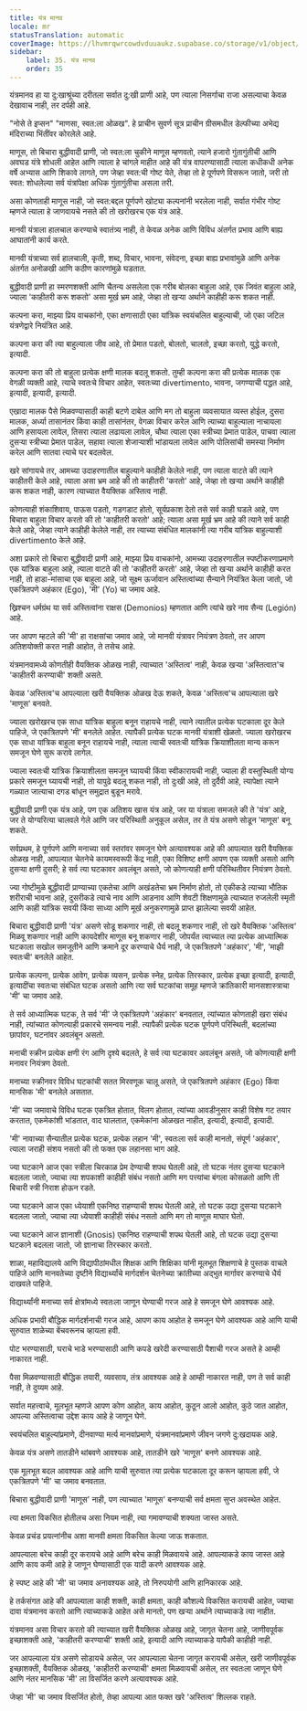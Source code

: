 ```yaml
---
title: यंत्र मानव
locale: mr
statusTranslation: automatic
coverImage: https://lhvmrqwrcowdvduuaukz.supabase.co/storage/v1/object/public/strapi-uploads/small_cover-educacion-fundamental.webp-2d51a7828a2b1309555be27f7e2a61a0.webp
sidebar:
    label: 35. यंत्र मानव
    order: 35
---
```

यंत्रमानव हा या दु:खाश्रूंच्या दरीतला सर्वात दु:खी प्राणी आहे, पण त्याला निसर्गाचा राजा असल्याचा केवळ देखावाच नाही, तर दर्पही आहे.

"नोसे ते इप्सन" "माणसा, स्वत:ला ओळख". हे प्राचीन सुवर्ण सूत्र प्राचीन ग्रीसमधील डेल्फीच्या अभेद्य मंदिराच्या भिंतींवर कोरलेले आहे.

माणूस, तो बिचारा बुद्धीवादी प्राणी, जो स्वत:ला चुकीने माणूस म्हणवतो, त्याने हजारो गुंतागुंतीची आणि अवघड यंत्रे शोधली आहेत आणि त्याला हे चांगले माहीत आहे की यंत्र वापरण्यासाठी त्याला कधीकधी अनेक वर्षे अभ्यास आणि शिकावे लागते, पण जेव्हा स्वत:ची गोष्ट येते, तेव्हा तो हे पूर्णपणे विसरून जातो, जरी तो स्वत: शोधलेल्या सर्व यंत्रांपेक्षा अधिक गुंतागुंतीचा असला तरी.

असा कोणताही माणूस नाही, जो स्वत:बद्दल पूर्णपणे खोट्या कल्पनांनी भरलेला नाही, सर्वात गंभीर गोष्ट म्हणजे त्याला हे जाणवायचे नसते की तो खरोखरच एक यंत्र आहे.

मानवी यंत्राला हालचाल करण्याचे स्वातंत्र्य नाही, ते केवळ अनेक आणि विविध अंतर्गत प्रभाव आणि बाह्य आघातांनी कार्य करते.

मानवी यंत्राच्या सर्व हालचाली, कृती, शब्द, विचार, भावना, संवेदना, इच्छा बाह्य प्रभावांमुळे आणि अनेक अंतर्गत अनोळखी आणि कठीण कारणांमुळे घडतात.

बुद्धीवादी प्राणी हा स्मरणशक्ती आणि चैतन्य असलेला एक गरीब बोलका बाहुला आहे, एक जिवंत बाहुला आहे, ज्याला 'काहीतरी करू शकतो' असा मूर्ख भ्रम आहे, जेव्हा तो खऱ्या अर्थाने काहीही करू शकत नाही.

कल्पना करा, माझ्या प्रिय वाचकांनो, एका क्षणासाठी एका यांत्रिक स्वयंचलित बाहुल्याची, जो एका जटिल यंत्रणेद्वारे नियंत्रित आहे.

कल्पना करा की त्या बाहुल्याला जीव आहे, तो प्रेमात पडतो, बोलतो, चालतो, इच्छा करतो, युद्धे करतो, इत्यादी.

कल्पना करा की तो बाहुला प्रत्येक क्षणी मालक बदलू शकतो. तुम्ही कल्पना करा की प्रत्येक मालक एक वेगळी व्यक्ती आहे, त्याचे स्वतःचे विचार आहेत, स्वतःच्या divertimento, भावना, जगण्याची पद्धत आहे, इत्यादी, इत्यादी, इत्यादी.

एखादा मालक पैसे मिळवण्यासाठी काही बटणे दाबेल आणि मग तो बाहुला व्यवसायात व्यस्त होईल, दुसरा मालक, अर्ध्या तासानंतर किंवा काही तासांनंतर, वेगळा विचार करेल आणि त्याच्या बाहुल्याला नाचायला आणि हसायला लावेल, तिसरा त्याला लढायला लावेल, चौथा त्याला एका स्त्रीच्या प्रेमात पाडेल, पाचवा त्याला दुसऱ्या स्त्रीच्या प्रेमात पाडेल, सहावा त्याला शेजाऱ्याशी भांडायला लावेल आणि पोलिसांची समस्या निर्माण करेल आणि सातवा त्याचे घर बदलवेल.

खरे सांगायचे तर, आमच्या उदाहरणातील बाहुल्याने काहीही केलेले नाही, पण त्याला वाटते की त्याने काहीतरी केले आहे, त्याला असा भ्रम आहे की तो काहीतरी 'करतो' आहे, जेव्हा तो खऱ्या अर्थाने काहीही करू शकत नाही, कारण त्याच्यात वैयक्तिक अस्तित्व नाही.

कोणत्याही शंकाशिवाय, पाऊस पडतो, गडगडाट होतो, सूर्यप्रकाश देतो तसे सर्व काही घडले आहे, पण बिचारा बाहुला विचार करतो की तो 'काहीतरी करतो' आहे; त्याला असा मूर्ख भ्रम आहे की त्याने सर्व काही केले आहे, जेव्हा त्याने काहीही केलेले नाही, तर त्याच्या संबंधित मालकांनी त्या गरीब यांत्रिक बाहुल्याशी divertimento केले आहे.

अशा प्रकारे तो बिचारा बुद्धीवादी प्राणी आहे, माझ्या प्रिय वाचकांनो, आमच्या उदाहरणातील स्पष्टीकरणाप्रमाणे एक यांत्रिक बाहुला आहे, त्याला वाटते की तो 'काहीतरी करतो' आहे, जेव्हा तो खऱ्या अर्थाने काहीही करत नाही, तो हाडा-मांसाचा एक बाहुला आहे, जो सूक्ष्म ऊर्जावान अस्तित्वांच्या सैन्याने नियंत्रित केला जातो, जो एकत्रितपणे अहंकार (Ego), 'मी' (Yo) चा जमाव आहे.

ख्रिश्चन धर्मग्रंथ या सर्व अस्तित्वांना राक्षस (Demonios) म्हणतात आणि त्यांचे खरे नाव सैन्य (Legión) आहे.

जर आपण म्हटले की 'मी' हा राक्षसांचा जमाव आहे, जो मानवी यंत्रावर नियंत्रण ठेवतो, तर आपण अतिशयोक्ती करत नाही आहोत, ते तसेच आहे.

यंत्रमानवामध्ये कोणतीही वैयक्तिक ओळख नाही, त्याच्यात 'अस्तित्व' नाही, केवळ खऱ्या 'अस्तित्वात'च 'काहीतरी करण्याची' शक्ती असते.

केवळ 'अस्तित्व'च आपल्याला खरी वैयक्तिक ओळख देऊ शकते, केवळ 'अस्तित्व'च आपल्याला खरे 'माणूस' बनवते.

ज्याला खरोखरच एक साधा यांत्रिक बाहुला बनून राहायचे नाही, त्याने त्यातील प्रत्येक घटकाला दूर केले पाहिजे, जे एकत्रितपणे 'मी' बनलेले आहेत. त्यापैकी प्रत्येक घटक मानवी यंत्राशी खेळतो. ज्याला खरोखरच एक साधा यांत्रिक बाहुला बनून राहायचे नाही, त्याला त्याची स्वतःची यांत्रिक क्रियाशीलता मान्य करून समजून घेणे सुरू करावे लागेल.

ज्याला स्वतःची यांत्रिक क्रियाशीलता समजून घ्यायची किंवा स्वीकारायची नाही, ज्याला ही वस्तुस्थिती योग्य प्रकारे समजून घ्यायची नाही, तो यापुढे बदलू शकत नाही, तो दुःखी आहे, तो दुर्दैवी आहे, त्यापेक्षा त्याने गळ्यात जात्याचा दगड बांधून समुद्रात बुडून मरावे.

बुद्धीवादी प्राणी एक यंत्र आहे, पण एक अतिशय खास यंत्र आहे, जर या यंत्राला समजले की ते 'यंत्र' आहे, जर ते योग्यरित्या चालवले गेले आणि जर परिस्थिती अनुकूल असेल, तर ते यंत्र असणे सोडून 'माणूस' बनू शकते.

सर्वप्रथम, हे पूर्णपणे आणि मनाच्या सर्व स्तरांवर समजून घेणे अत्यावश्यक आहे की आपल्यात खरी वैयक्तिक ओळख नाही, आपल्यात चेतनेचे कायमस्वरूपी केंद्र नाही, एका विशिष्ट क्षणी आपण एक व्यक्ती असतो आणि दुसर्‍या क्षणी दुसरी; हे सर्व त्या घटकावर अवलंबून असते, जो कोणत्याही क्षणी परिस्थितीवर नियंत्रण ठेवतो.

ज्या गोष्टीमुळे बुद्धीवादी प्राण्याच्या एकतेचा आणि अखंडतेचा भ्रम निर्माण होतो, तो एकीकडे त्याच्या भौतिक शरीराची भावना आहे, दुसरीकडे त्याचे नाव आणि आडनाव आणि शेवटी शिक्षणामुळे त्याच्यात रुजलेली स्मृती आणि काही यांत्रिक सवयी किंवा साध्या आणि मूर्ख अनुकरणामुळे प्राप्त झालेल्या सवयी आहेत.

बिचारा बुद्धीवादी प्राणी 'यंत्र' असणे सोडू शकणार नाही, तो बदलू शकणार नाही, तो खरे वैयक्तिक 'अस्तित्व' मिळवू शकणार नाही आणि कायदेशीर माणूस बनू शकणार नाही, जोपर्यंत त्याच्यात त्या प्रत्येक आध्यात्मिक घटकाला सखोल समजूतीने आणि क्रमाने दूर करण्याचे धैर्य नाही, जे एकत्रितपणे 'अहंकार', 'मी', 'माझी स्वतःची' बनलेले आहेत.

प्रत्येक कल्पना, प्रत्येक आवेग, प्रत्येक व्यसन, प्रत्येक स्नेह, प्रत्येक तिरस्कार, प्रत्येक इच्छा इत्यादी, इत्यादी, इत्यादींचा स्वतःचा संबंधित घटक असतो आणि त्या सर्व घटकांचा समूह म्हणजे क्रांतिकारी मानसशास्त्राचा 'मी' चा जमाव आहे.

ते सर्व आध्यात्मिक घटक, ते सर्व 'मी' जे एकत्रितपणे 'अहंकार' बनवतात, त्यांच्यात कोणताही खरा संबंध नाही, त्यांच्यात कोणत्याही प्रकारचे समन्वय नाही. त्यापैकी प्रत्येक घटक पूर्णपणे परिस्थिती, बदलांच्या छापांवर, घटनांवर अवलंबून असतो.

मनाची स्क्रीन प्रत्येक क्षणी रंग आणि दृश्ये बदलते, हे सर्व त्या घटकावर अवलंबून असते, जो कोणत्याही क्षणी मनावर नियंत्रण ठेवतो.

मनाच्या स्क्रीनवर विविध घटकांची सतत मिरवणूक चालू असते, जे एकत्रितपणे अहंकार (Ego) किंवा मानसिक 'मी' बनलेले असतात.

'मी' च्या जमावाचे विविध घटक एकत्रित होतात, विलग होतात, त्यांच्या आवडीनुसार काही विशेष गट तयार करतात, एकमेकांशी भांडतात, वाद घालतात, एकमेकांना ओळखत नाहीत, इत्यादी, इत्यादी, इत्यादी.

'मी' नावाच्या सैन्यातील प्रत्येक घटक, प्रत्येक लहान 'मी', स्वतःला सर्व काही मानतो, संपूर्ण 'अहंकार', त्याला जराही संशय नसतो की तो फक्त एक लहानसा भाग आहे.

ज्या घटकाने आज एका स्त्रीला चिरकाळ प्रेम देण्याची शपथ घेतली आहे, तो घटक नंतर दुसर्‍या घटकाने बदलला जातो, ज्याचा त्या शपकाशी काहीही संबंध नसतो आणि मग पत्त्यांचा बंगला कोसळतो आणि ती बिचारी स्त्री निराश होऊन रडते.

ज्या घटकाने आज एका ध्येयाशी एकनिष्ठ राहण्याची शपथ घेतली आहे, तो घटक उद्या दुसर्‍या घटकाने बदलला जातो, ज्याचा त्या ध्येयाशी काहीही संबंध नसतो आणि मग तो माणूस माघार घेतो.

ज्या घटकाने आज ज्ञानाशी (Gnosis) एकनिष्ठ राहण्याची शपथ घेतली आहे, तो घटक उद्या दुसर्‍या घटकाने बदलला जातो, जो ज्ञानाचा तिरस्कार करतो.

शाळा, महाविद्यालये आणि विद्यापीठांमधील शिक्षक आणि शिक्षिका यांनी मूलभूत शिक्षणाचे हे पुस्तक वाचले पाहिजे आणि मानवतेच्या दृष्टीने विद्यार्थ्यांचे मार्गदर्शन चेतनेच्या क्रांतीच्या अद्भुत मार्गावर करण्याचे धैर्य दाखवले पाहिजे.

विद्यार्थ्यांनी मनाच्या सर्व क्षेत्रांमध्ये स्वतःला जाणून घेण्याची गरज आहे हे समजून घेणे आवश्यक आहे.

अधिक प्रभावी बौद्धिक मार्गदर्शनाची गरज आहे, आपण काय आहोत हे समजून घेणे आवश्यक आहे आणि याची सुरुवात शाळेच्या बेंचवरूनच व्हायला हवी.

पोट भरण्यासाठी, घराचे भाडे भरण्यासाठी आणि कपडे खरेदी करण्यासाठी पैशाची गरज असते हे आम्ही नाकारत नाही.

पैसा मिळवण्यासाठी बौद्धिक तयारी, व्यवसाय, तंत्र आवश्यक आहे हे आम्ही नाकारत नाही, पण ते सर्व काही नाही, ते दुय्यम आहे.

सर्वात महत्त्वाचे, मूलभूत म्हणजे आपण कोण आहोत, काय आहोत, कुठून आलो आहोत, कुठे जात आहोत, आपल्या अस्तित्वाचा उद्देश काय आहे हे जाणून घेणे.

स्वयंचलित बाहुल्यांप्रमाणे, दीनवाण्या मर्त्य मानवांप्रमाणे, यंत्रमानवांप्रमाणे जीवन जगणे दु:खदायक आहे.

केवळ यंत्र असणे तातडीने थांबवणे आवश्यक आहे, तातडीने खरे 'माणूस' बनणे आवश्यक आहे.

एक मूलभूत बदल आवश्यक आहे आणि याची सुरुवात त्या प्रत्येक घटकाला दूर करून व्हायला हवी, जे एकत्रितपणे 'मी' चा जमाव बनवतात.

बिचारा बुद्धीवादी प्राणी 'माणूस' नाही, पण त्याच्यात 'माणूस' बनण्याची सर्व क्षमता सुप्त अवस्थेत आहेत.

त्या क्षमता विकसित होतीलच असा नियम नाही, त्या गमावण्याची शक्यता जास्त असते.

केवळ प्रचंड प्रयत्नांनीच अशा मानवी क्षमता विकसित केल्या जाऊ शकतात.

आपल्याला बरेच काही दूर करायचे आहे आणि बरेच काही मिळवायचे आहे. आपल्याकडे काय जास्त आहे आणि काय कमी आहे हे जाणून घेण्यासाठी एक यादी करणे आवश्यक आहे.

हे स्पष्ट आहे की 'मी' चा जमाव अनावश्यक आहे, तो निरुपयोगी आणि हानिकारक आहे.

हे तर्कसंगत आहे की आपल्याला काही शक्ती, काही क्षमता, काही कौशल्ये विकसित करायची आहेत, ज्याचा दावा यंत्रमानव करतो आणि त्याच्याकडे आहेत असे मानतो, पण खऱ्या अर्थाने त्याच्याकडे त्या नाहीत.

यंत्रमानव असा विचार करतो की त्याच्यात खरी वैयक्तिक ओळख आहे, जागृत चेतना आहे, जाणीवपूर्वक इच्छाशक्ती आहे, 'काहीतरी करण्याची' शक्ती आहे, इत्यादी आणि त्याच्याकडे यापैकी काहीही नाही.

जर आपल्याला यंत्र असणे सोडायचे असेल, जर आपल्याला चेतना जागृत करायची असेल, खरी जाणीवपूर्वक इच्छाशक्ती, वैयक्तिक ओळख, 'काहीतरी करण्याची' क्षमता मिळवायची असेल, तर स्वतःला जाणून घेणे आणि नंतर मानसिक 'मी' ला विसर्जित करणे अत्यावश्यक आहे.

जेव्हा 'मी' चा जमाव विसर्जित होतो, तेव्हा आपल्या आत फक्त खरे 'अस्तित्व' शिल्लक राहते.

